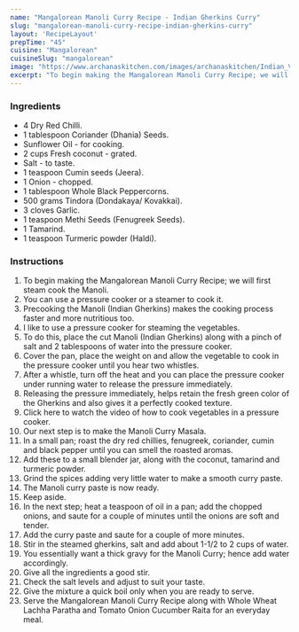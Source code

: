 ---
name: "Mangalorean Manoli Curry Recipe - Indian Gherkins Curry"
slug: "mangalorean-manoli-curry-recipe-indian-gherkins-curry"
layout: 'RecipeLayout'
prepTime: "45"
cuisine: "Mangalorean"
cuisineSlug: "mangalorean"
image: "https://www.archanaskitchen.com/images/archanaskitchen/Indian_Vegetables_Gravy/Mangalorean_Manoli_Curry_Recipe_Indian_Gherkins_Tendley_Donadaikkai_Kovaikkai-3.jpg"
excerpt: "To begin making the Mangalorean Manoli Curry Recipe; we will first steam cook the Manoli"
---

### Ingredients

- 4 Dry Red Chilli.
- 1 tablespoon Coriander (Dhania) Seeds.
- Sunflower Oil - for cooking.
- 2 cups Fresh coconut - grated.
- Salt - to taste.
- 1 teaspoon Cumin seeds (Jeera).
- 1 Onion - chopped.
- 1 tablespoon Whole Black Peppercorns.
- 500 grams Tindora (Dondakaya/ Kovakkai).
- 3 cloves Garlic.
- 1 teaspoon Methi Seeds (Fenugreek Seeds).
- 1 Tamarind.
- 1 teaspoon Turmeric powder (Haldi).

### Instructions

1. To begin making the Mangalorean Manoli Curry Recipe; we will first steam cook the Manoli.
1. You can use a pressure cooker or a steamer to cook it.
1. Precooking the Manoli (Indian Gherkins) makes the cooking process faster and more nutritious too.
1. I like to use a pressure cooker for steaming the vegetables.
1. To do this, place the cut Manoli (Indian Gherkins) along with a pinch of salt and 2 tablespoons of water into the pressure cooker.
1. Cover the pan, place the weight on and allow the vegetable to cook in the pressure cooker until you hear two whistles.
1.  After a whistle, turn off the heat and you can place the pressure cooker under running water to release the pressure immediately.
1. Releasing the pressure immediately, helps retain the fresh green color of the Gherkins and also gives it a perfectly cooked texture.
1. Click here to watch the video of how to cook vegetables in a pressure cooker.
1. Our next step is to make the Manoli Curry Masala.
1. In a small pan; roast the dry red chillies, fenugreek, coriander, cumin and black pepper until you can smell the roasted aromas.
1. Add these to a small blender jar, along with the coconut, tamarind and turmeric powder.
1. Grind the spices adding very little water to make a smooth curry paste.
1. The Manoli curry paste is now ready.
1. Keep aside.
1. In the next step; heat a teaspoon of oil in a pan; add the chopped onions, and saute for a couple of minutes until the onions are soft and tender.
1. Add the curry paste and saute for a couple of more minutes.
1. Stir in the steamed gherkins, salt and add about 1-1/2 to 2 cups of water.
1. You essentially want a thick gravy for the Manoli Curry; hence add water accordingly.
1. Give all the ingredients a good stir.
1. Check the salt levels and adjust to suit your taste.
1. Give the mixture a quick boil only when you are ready to serve.
1. Serve the Mangalorean Manoli Curry Recipe along with Whole Wheat Lachha Paratha and Tomato Onion Cucumber Raita for an everyday meal.
